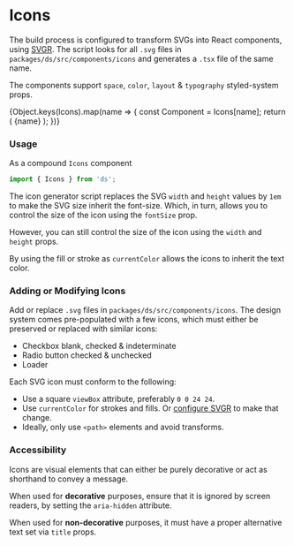
<Meta title="Components/Icons" component={Icons} />

# Icons

The build process is configured to transform SVGs into React components, using [SVGR](https://react-svgr.com). The script looks for all `.svg` files in `packages/ds/src/components/icons` and generates a `.tsx` file of the same name.

The components support `space`, `color`, `layout` & `typography` styled-system props.

<Preview withSource="none">
  <Story name="directory">
    <Grid
      gridTemplateColumns="repeat(auto-fill, minmax(min-content, 30%))"
      gridAutoRows="4rem"
      gridAutoFlow="dense"
      gridGap={3}
      p={3}
      justifyContent="center"
    >
      {Object.keys(Icons).map(name => {
        const Component = Icons[name];
        return (
          <Flex key={name} alignItems="center">
            <Component fontSize={6} justifySelf="center" aria-hidden />
            <Text ml={2} fontSize={1} mb={0} color="#666">
              {name}
            </Text>
          </Flex>
        );
      })}
    </Grid>
  </Story>
</Preview>

### Usage

As a compound `Icons` component

```js
import { Icons } from 'ds';
```

<Preview withSource="open">
  <Story name="usage">
    <Icons.CheckboxChecked title="checkbox checked" />
  </Story>
</Preview>

The icon generator script replaces the SVG `width` and `height` values by `1em` to make the SVG size inherit the font-size. Which, in turn, allows you to control the size of the icon using the `fontSize` prop.

<Preview>
  <Story name="sizing with font-size">
    <Flex alignItems="center">
      <Icons.Loader fontSize={0} mr={2} aria-hidden />
      <Icons.Loader fontSize={1} mr={2} aria-hidden />
      <Icons.Loader fontSize={2} mr={2} aria-hidden />
      <Icons.Loader fontSize={3} mr={2} aria-hidden />
      <Icons.Loader fontSize={4} mr={2} aria-hidden />
      <Icons.Loader fontSize={5} mr={2} aria-hidden />
      <Icons.Loader fontSize={6} mr={2} aria-hidden />
      <Icons.Loader fontSize={7} mr={2} aria-hidden />
    </Flex>
  </Story>
</Preview>

However, you can still control the size of the icon using the `width` and `height` props.

<Preview>
  <Story name="sizing with layout props">
    <Icons.Loader width={3} height={3} aria-hidden />
  </Story>
</Preview>

By using the fill or stroke as `currentColor` allows the icons to inherit the text color.

<Preview>
  <Story name="color">
    <Flex alignItems="center">
      <Icons.CheckboxChecked color="red" mr={2} aria-hidden />
      <Icons.CheckboxChecked color="orange" mr={2} aria-hidden />
      <Icons.CheckboxChecked color="gold" mr={2} aria-hidden />
      <Icons.CheckboxChecked color="green" mr={2} aria-hidden />
      <Icons.CheckboxChecked color="blue" mr={2} aria-hidden />
      <Icons.CheckboxChecked color="indigo" mr={2} aria-hidden />
      <Icons.CheckboxChecked color="violet" mr={2} aria-hidden />
    </Flex>
  </Story>
</Preview>

### Adding or Modifying Icons

Add or replace `.svg` files in `packages/ds/src/components/icons`. The design system comes pre-populated with a few icons, which must either be preserved or replaced with similar icons:

- Checkbox blank, checked & indeterminate
- Radio button checked & unchecked
- Loader

Each SVG icon must conform to the following:

- Use a square `viewBox` attribute, preferably `0 0 24 24`.
- Use `currentColor` for strokes and fills. Or [configure SVGR](https://react-svgr.com/docs/cli/#transform-icons) to make that change.
- Ideally, only use `<path>` elements and avoid transforms.

### Accessibility

Icons are visual elements that can either be purely decorative or act as shorthand to convey a message.

When used for **decorative** purposes, ensure that it is ignored by screen readers, by setting the `aria-hidden` attribute.

<Preview withSource="open">
  <Story name="as decorative">
    <Icons.RadioChecked aria-hidden />
  </Story>
</Preview>

When used for **non-decorative** purposes, it must have a proper alternative text set via `title` props.

<Preview withSource="open">
  <Story name="as non-decorative">
    <Icons.Loader title="waiting for content to load" />
  </Story>
</Preview>
